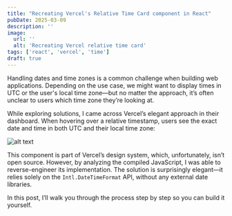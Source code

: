 ```yaml
---
title: "Recreating Vercel's Relative Time Card component in React"
pubDate: 2025-03-09
description: ''
image:
  url: ''
  alt: 'Recreating Vercel relative time card'
tags: ['react', 'vercel', 'time']
draft: true
---
```



Handling dates and time zones is a common challenge when building web applications. Depending on the use case, we might want to display times in UTC or the user's local time zone—but no matter the approach, it’s often unclear to users which time zone they’re looking at.

While exploring solutions, I came across Vercel’s elegant approach in their dashboard. When hovering over a relative timestamp, users see the exact date and time in both UTC and their local time zone:

![alt text](https://pbs.twimg.com/media/GdrLhI5WoAAGekN?format=png&name=medium)

This component is part of Vercel’s design system, which, unfortunately, isn’t open source. However, by analyzing the compiled JavaScript, I was able to reverse-engineer its implementation. The solution is surprisingly elegant—it relies solely on the `Intl.DateTimeFormat` API, without any external date libraries.

In this post, I’ll walk you through the process step by step so you can build it yourself.

<div className="flex justify-center">
	<RelativeTimeCard date={new Date()} client:load />
</div>
